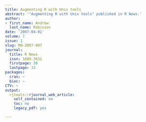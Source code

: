 ```yaml
---
title: Augmenting R with Unix tools
abstract: '"Augmenting R with Unix tools" published in R News.'
author:
- first_name: Andrew
  last_name: Robinson
date: '2007-04-01'
volume: 7
issue: 1
slug: RN-2007-007
journal:
  title: R News
  issn: 1609-3631
  firstpage: 30
  lastpage: 33
packages:
  cran: ~
  bioc: ~
CTV: ~
output:
  rjtools::rjournal_web_article:
    self_contained: no
    toc: no
    legacy_pdf: yes

---
```

